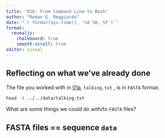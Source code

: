 ```yaml
---
title: "01b: From Command Line to Bash"
author: "Roman E. Reggiardo"
date: "`r format(Sys.time(), '%d %B, %Y')`"
format: 
  revealjs:
    chalkboard: true
    smooth-scroll: true
editor: visual
---
```


## Reflecting on what we've already done

The file you worked with in [01a](https://rreggiar.github.io/ucsc_scbc_2022/slides/01_command_line_and_bash/01a_file_explorer_to_cmdline.html#/title-slide), `talking.txt` , is in `FASTA` format.

```bash
head -4 ../../data/talking.txt
```

What are some things we could do with/to `FASTA` files?

## FASTA files == sequence `data`
